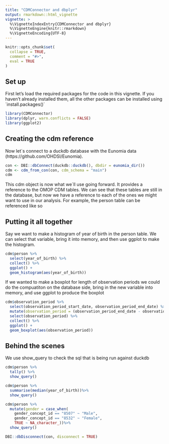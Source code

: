 ```yaml
---
title: "CDMConnector and dbplyr"
output: rmarkdown::html_vignette
vignette: >
  %\VignetteIndexEntry{CDMConnector and dbplyr}
  %\VignetteEngine{knitr::rmarkdown}
  %\VignetteEncoding{UTF-8}
---
```


```r
knitr::opts_chunk$set(
  collapse = TRUE,
  comment = "#>",
  eval = TRUE
)
```

## Set up

First let's load the required packages for the code in this vignette. If you haven't already installed them, all the other packages can be installed using ´install.packages()´ 

```r
library(CDMConnector)
library(dplyr, warn.conflicts = FALSE)
library(ggplot2)
```

## Creating the cdm reference

Now let´s connect to a duckdb database with the Eunomia data (https://github.com/OHDSI/Eunomia).

```r
con <- DBI::dbConnect(duckdb::duckdb(), dbdir = eunomia_dir())
cdm <- cdm_from_con(con, cdm_schema = "main")
cdm
```


This cdm object is now what we´ll use going forward. It provides a reference to the OMOP CDM tables. We can see that these tables are still in the database, but now we have a reference to each of the ones we might want to use in our analysis. For example, the person table can be referenced like so


## Putting it all together

Say we want to make a histogram of year of birth in the person table. We can select that variable, bring it into memory, and then use ggplot to make the histogram.

```r
cdm$person %>%
  select(year_of_birth) %>%
  collect() %>%
  ggplot() +
  geom_histogram(aes(year_of_birth))
```

If we wanted to make a boxplot for length of observation periods we could do the compuatiton on the database side, bring in the new variable into memory, and use ggplot to produce the boxplot

```r
cdm$observation_period %>%
  select(observation_period_start_date, observation_period_end_date) %>%
  mutate(observation_period = (observation_period_end_date - observation_period_start_date)/365, 25) %>%
  select(observation_period) %>%
  collect() %>%
  ggplot() +
  geom_boxplot(aes(observation_period))
```


## Behind the scenes
We use show_query to check the sql that is being run against duckdb
```r
cdm$person %>%
  tally() %>%
  show_query()
```


```r
cdm$person %>%
  summarise(median(year_of_birth))%>%
  show_query()
```

```r
cdm$person %>%
  mutate(gender = case_when(
    gender_concept_id == "8507" ~ "Male",
    gender_concept_id == "8532" ~ "Female",
    TRUE ~ NA_character_))%>%
  show_query()
```


```r
DBI::dbDisconnect(con, disconnect = TRUE)
```

<div style="margin-bottom:3cm;"></div>
